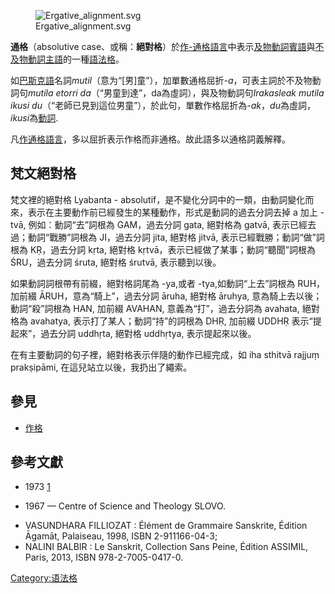 {{Case table}}
[[File:Ergative_alignment.svg|thumb]]

'''通格'''（absolutive case、或稱：'''絕對格'''）於[[作-通格語言|作-通格語言]]中表示[[及物動詞|及物動詞]][[賓語|賓語]]與[[不及物動詞|不及物動詞]][[主語|主語]]的一種[[格_(語法)|語法格]]。

如[[巴斯克語|巴斯克語]]名詞''mutil''（意为“[男]童”），加單數通格屈折''-a''，可表主詞於不及物動詞句''mutila etorri da''（“男童到達”，da為虛詞），與及物動詞句''Irakasleak mutila ikusi du''（“老師已見到這位男童”），於此句，單數作格屈折為''-ak''，''du''為虛詞，''ikusi''為[[動詞|動詞]].

凡[[作通格語言|作通格語言]]，多以屈折表示作格而非通格。故此語多以通格詞義解釋。

==梵文絕對格==

梵文裡的絕對格 Lyabanta - absolutif，是不變化分詞中的一類，由動詞變化而來，表示在主要動作前已經發生的某種動作，形式是動詞的過去分詞去掉 a 加上 -tvā, 例如：動詞“去”詞根為 GAM，過去分詞 gata, 絕對格為 gatvā, 表示已經去過；動詞“戰勝”詞根為 JI，過去分詞 jita, 絕對格 jitvā, 表示已經戰勝；動詞“做”詞根為 KṚ，過去分詞 kṛta, 絕對格 kṛtvā，表示已經做了某事；動詞“聽聞”詞根為 ŚRU，過去分詞 śruta, 絕對格 śrutvā, 表示聽到以後。

如果動詞詞根帶有前綴，絕對格詞尾為 -ya,或者 -tya,如動詞“上去”詞根為 RUH，加前綴 ĀRUH，意為“騎上”，過去分詞 āruha, 絕對格 āruhya, 意為騎上去以後；動詞“殺”詞根為 HAN, 加前綴 AVAHAN, 意義為“打”，過去分詞為 avahata, 絕對格為 avahatya, 表示打了某人；動詞“持”的詞根為 DHṚ, 加前綴 UDDHṚ 表示“提起來”，過去分詞 uddhṛta, 絕對格 uddhṛtya, 表示提起來以後。

在有主要動詞的句子裡，絕對格表示伴隨的動作已經完成，如 iha sthitvā rajjuṃ prakṣipāmi, 在這兒站立以後，我扔出了繩索。

==參見==
* [[作格|作格]]

==參考文獻==
{{refbegin}}
* {{lang-ru|Климов, Георгий Андреевич|Климов Г. А. Очерк общей теории эргативности / АН СССР. Ин-т языкознания. — М.: Наука,}} 1973 [https://web.archive.org/web/20070929204033/http://www.auditorium.ru/books/1561/] {{ru}}
* {{lang-ru|Мещанинов, Иван Иванович|Мещанинов И. И. Эргативная конструкция в языках различных типов. Л., 1967. [http://slovo.iphil.ru/virtlab/50/ergativ/Meschaninov_ekp/meschaninov_ekp/view И.И. Мещанинов. Эргативная конструкция в языках различных типов. Л.,}} 1967 — Centre of Science and Theology SLOVO. {{ru}}

* VASUNDHARA FILLIOZAT : Élément de Grammaire Sanskrite, Édition Āgamāt, Palaiseau, 1998, ISBN 2-911166-04-3;
* NALINI BALBIR : Le Sanskrit, Collection Sans Peine, Édition ASSIMIL, Paris, 2013, ISBN 978-2-7005-0417-0. 

{{refend}}

{{Grammatical cases}}

[[Category:语法格|Category:语法格]]